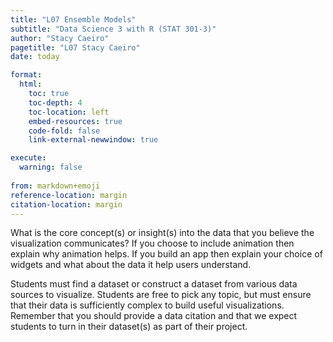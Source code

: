 ```yaml
---
title: "L07 Ensemble Models"
subtitle: "Data Science 3 with R (STAT 301-3)"
author: "Stacy Caeiro"
pagetitle: "L07 Stacy Caeiro"
date: today

format:
  html:
    toc: true
    toc-depth: 4
    toc-location: left
    embed-resources: true
    code-fold: false
    link-external-newwindow: true

execute:
  warning: false
  
from: markdown+emoji
reference-location: margin
citation-location: margin
---
```


What is the core concept(s) or insight(s) into the data that you believe the visualization communicates? If you choose to include animation then explain why animation helps. If you build an app then explain your choice of widgets and what about the data it help users understand.

Students must find a dataset or construct a dataset from various data sources to visualize. Students are free to pick any topic, but must ensure that their data is sufficiently complex to build useful visualizations. Remember that you should provide a data citation and that we expect students to turn in their dataset(s) as part of their project.